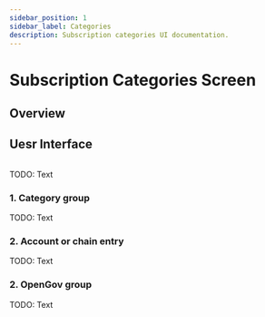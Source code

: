 ```yaml
---
sidebar_position: 1
sidebar_label: Categories
description: Subscription categories UI documentation.
---
```



# Subscription Categories Screen

## Overview

## Uesr Interface

<Img url="/img/ui/ui-main-subscriptions-01.png" maxHeight="500px" />

TODO: Text

### 1. Category group

TODO: Text

### 2. Account or chain entry

TODO: Text

### 2. OpenGov group

TODO: Text
